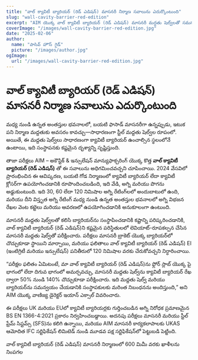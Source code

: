```yaml
---
title: "వాల్ క్యావిటీ బ్యారియర్ (రెడ్ ఎడిషన్) మాసనరీ నిర్మాణ సవాలును ఎదుర్కొంటుంది"
slug: "wall-cavity-barrier-red-edition"
excerpt: "AIM యొక్క వాల్ క్యావిటీ బ్యారియర్ (రెడ్ ఎడిషన్) మాసనరీ మద్దతు షెల్వ్‌లతో సమన్వయం చేయడం ద్వారా సంస్థాపన సవాళ్లను అధిగమిస్తుంది, అలాగే బలమైన అగ్ని రక్షణను నిర్ధారిస్తుంది."
coverImage: "/images/wall-cavity-barrier-red-edition.jpg"
date: "2025-02-06"
author:
  name: "పాసివ్ హౌస్ గైడ్"
  picture: "/images/author.jpg"
ogImage:
  url: "/images/wall-cavity-barrier-red-edition.jpg"
---
```


# వాల్ క్యావిటీ బ్యారియర్ (రెడ్ ఎడిషన్) మాసనరీ నిర్మాణ సవాలును ఎదుర్కొంటుంది

మధ్య నుండి ఉన్నత అంతస్తుల భవనాలలో, బయటి ఫాసాడ్ మాసనరీగా ఉన్నప్పుడు, ఇటుక పని నిర్మాణ మద్దతుకు అవసరం కావచ్చు—సాధారణంగా స్టీల్ మద్దతు షెల్వ్‌ల రూపంలో. అయితే, ఈ మద్దతు షెల్వ్‌లు సాధారణంగా క్యావిటీ బ్యారియర్ ఉంచాల్సిన స్థలంలోనే ఉంటాయి, ఇది సంస్థాపనకు కష్టమైన దృశ్యాన్ని సృష్టిస్తుంది.

తాజా పరీక్షలు AIM – అకౌస్టిక్ & ఇన్సులేషన్ మాన్యుఫాక్చరింగ్ యొక్క కొత్త **వాల్ క్యావిటీ బ్యారియర్ (రెడ్ ఎడిషన్)** తో ఈ సవాలును అధిగమించవచ్చని చూపించాయి. 2024 వేసవిలో ప్రారంభించిన ఈ ఆవిష్కరణ, బయటి గోడ నిర్మాణంలో క్యావిటీ బ్యారియర్ లేదా క్యావిటీ క్లోసర్‌గా ఉపయోగించడానికి రూపొందించబడింది, ఇది వేడి, అగ్ని మరియు పొగను అడ్డుకుంటుంది. ఇది 30, 60 లేదా 120 నిమిషాల అగ్ని రేటింగ్‌లలో అందుబాటులో ఉంది, మరియు దీని విస్తృత అగ్ని రేటింగ్ మధ్య నుండి ఉన్నత అంతస్తుల భవనాలలో అగ్ని విభజన రేఖల వెంట కట్టెలు మరియు ఆవరణలో ఉపయోగించడానికి అనుకూలంగా ఉంటుంది.

మాసనరీ మద్దతు షెల్వ్‌లతో కలిసి బ్యారియర్‌ను సంస్థాపించడానికి కష్టాన్ని పరిష్కరించడానికి, వాల్ క్యావిటీ బ్యారియర్ (రెడ్ ఎడిషన్)ని కష్టమైన పరిస్థితులలో లెవియాట్-రూపకల్పన చేసిన మాసనరీ మద్దతు షెల్వ్‌తో పరీక్షించారు. పరీక్షలు మాసనరీ బ్రాకెట్ యొక్క బ్యారియర్‌లో చొచ్చుకూడా స్థాయిని మార్చాయి, మరియు ఫలితాలు వాల్ క్యావిటీ బ్యారియర్ (రెడ్ ఎడిషన్) EI (ఇంటిగ్రిటీ మరియు ఇన్సులేషన్) పనితీరులో 120 నిమిషాల వరకు చేరుకోవచ్చని నిర్ధారించాయి.

“పరీక్షల ఫలితం ఏమిటంటే, మా వాల్ క్యావిటీ బ్యారియర్ (రెడ్ ఎడిషన్)ను ఫ్లోర్ స్లాబ్ యొక్క పై భాగంలో లేదా దిగువ భాగంలో అమర్చవచ్చు, మాసనరీ మద్దతు షెల్వ్‌ను క్యావిటీ బ్యారియర్ రేఖ ద్వారా 50% నుండి 140% చొచ్చుకూడా పరీక్షించారు. ఇది మద్దతు షెల్వ్ మరియు బ్యారియర్‌ను సమన్వయం చేయడానికి సంస్థాపకులకు మరింత నిబంధనను అందిస్తుంది,” అని AIM యొక్క వాణిజ్య డైరెక్టర్ ఇయాన్ ఎక్సాల్ వివరించారు.

ఈ పరీక్షలు UK మరియు EUలో క్యావిటీ బ్యారియర్లకు గుర్తించబడిన అగ్ని నిరోధక ప్రమాణమైన BS EN 1366-4:2021 ప్రకారం నిర్వహించబడ్డాయి. అదనపు పరీక్షలు మాసనరీ మరియు స్టీల్ ఫ్రేమ్ సిస్టమ్స్ (SFS)ను కలిగి ఉన్నాయి, మరియు AIM మాసనరీ కార్యకలాపాలకు UKAS ఆమోదిత IFC సర్టిఫికేషన్ లిమిటెడ్ నుండి మూడవ పక్ష సర్టిఫికేషన్‌లో పెట్టుబడి పెట్టింది.

వాల్ క్యావిటీ బ్యారియర్ (రెడ్ ఎడిషన్) మాసనరీ నిర్మాణంలో 600 మిమీ వరకు ఖాళీలను నింపగల